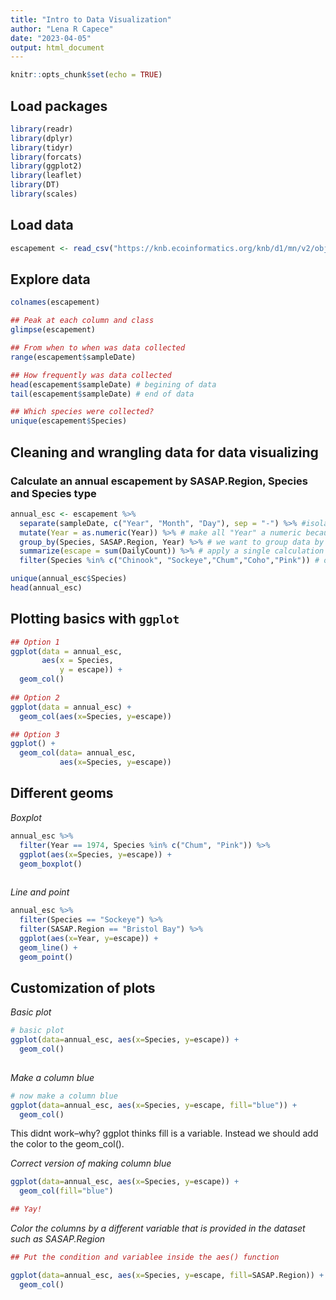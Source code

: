```yaml
---
title: "Intro to Data Visualization"
author: "Lena R Capece"
date: "2023-04-05"
output: html_document
---
```


```r
knitr::opts_chunk$set(echo = TRUE)
```

## Load packages

```r

library(readr)
library(dplyr)
library(tidyr)
library(forcats)
library(ggplot2)
library(leaflet)
library(DT)
library(scales)

```

## Load data

```r

escapement <- read_csv("https://knb.ecoinformatics.org/knb/d1/mn/v2/object/urn%3Auuid%3Af119a05b-bbe7-4aea-93c6-85434dcb1c5e")

```

## Explore data

```r

colnames(escapement)

## Peak at each column and class
glimpse(escapement)

## From when to when was data collected
range(escapement$sampleDate)

## How frequently was data collected
head(escapement$sampleDate) # begining of data
tail(escapement$sampleDate) # end of data

## Which species were collected?
unique(escapement$Species)

```
## Cleaning and wrangling data for data visualizing
### Calculate an annual escapement by SASAP.Region, Species and Species type

```r

annual_esc <- escapement %>% 
  separate(sampleDate, c("Year", "Month", "Day"), sep = "-") %>% #isolate temporal collection data by year, month, and day -- they are characters
  mutate(Year = as.numeric(Year)) %>% # make all "Year" a numeric because it is a character
  group_by(Species, SASAP.Region, Year) %>% # we want to group data by species SASAP. Region and Year
  summarize(escape = sum(DailyCount)) %>% # apply a single calculation to DailyCount to the entire dataset so we get escape counts for the entire year
  filter(Species %in% c("Chinook", "Sockeye","Chum","Coho","Pink")) # only get results for the intended species which are as rows

unique(annual_esc$Species)
head(annual_esc)


```

## Plotting basics with `ggplot`

```r
## Option 1
ggplot(data = annual_esc,
       aes(x = Species,
           y = escape)) +
  geom_col()
  
## Option 2
ggplot(data = annual_esc) + 
  geom_col(aes(x=Species, y=escape))

## Option 3
ggplot() +
  geom_col(data= annual_esc,
           aes(x=Species, y=escape))

```

## Different geoms

*Boxplot*
```r

annual_esc %>% 
  filter(Year == 1974, Species %in% c("Chum", "Pink")) %>% 
  ggplot(aes(x=Species, y=escape)) +
  geom_boxplot()
  

```
*Line and point*

```r

annual_esc %>% 
  filter(Species == "Sockeye") %>% 
  filter(SASAP.Region == "Bristol Bay") %>% 
  ggplot(aes(x=Year, y=escape)) +
  geom_line() +
  geom_point()

```

## Customization of plots 

*Basic plot*
```r
# basic plot 
ggplot(data=annual_esc, aes(x=Species, y=escape)) +
  geom_col()
  

```

*Make a column blue*
```r
# now make a column blue 
ggplot(data=annual_esc, aes(x=Species, y=escape, fill="blue")) +
  geom_col()

```
This didnt work--why? ggplot thinks fill is a variable. Instead we should add the color to the geom_col(). 

*Correct version of making column blue*
```r

ggplot(data=annual_esc, aes(x=Species, y=escape)) +
  geom_col(fill="blue")

## Yay!

```

*Color the columns by a different variable that is provided in the dataset such as SASAP.Region*

```r
## Put the condition and variablee inside the aes() function 

ggplot(data=annual_esc, aes(x=Species, y=escape, fill=SASAP.Region)) +
  geom_col()

```



